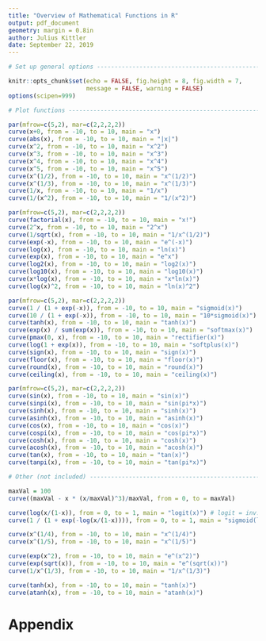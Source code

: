 ```yaml
---
title: "Overview of Mathematical Functions in R"
output: pdf_document
geometry: margin = 0.8in
author: Julius Kittler
date: September 22, 2019
---
```

  
  
```r

# Set up general options ------------------------------------------------------

knitr::opts_chunk$set(echo = FALSE, fig.height = 8, fig.width = 7, 
                      message = FALSE, warning = FALSE)
options(scipen=999)

```

```r

# Plot functions --------------------------------------------------------------

par(mfrow=c(5,2), mar=c(2,2,2,2))
curve(x+0, from = -10, to = 10, main = "x")
curve(abs(x), from = -10, to = 10, main = "|x|")
curve(x^2, from = -10, to = 10, main = "x^2")
curve(x^3, from = -10, to = 10, main = "x^3")
curve(x^4, from = -10, to = 10, main = "x^4")
curve(x^5, from = -10, to = 10, main = "x^5")
curve(x^(1/2), from = -10, to = 10, main = "x^(1/2)")
curve(x^(1/3), from = -10, to = 10, main = "x^(1/3)")
curve(1/x, from = -10, to = 10, main = "1/x")
curve(1/(x^2), from = -10, to = 10, main = "1/(x^2)")

par(mfrow=c(5,2), mar=c(2,2,2,2))
curve(factorial(x), from = -10, to = 10, main = "x!")
curve(2^x, from = -10, to = 10, main = "2^x")
curve(1/sqrt(x), from = -10, to = 10, main = "1/x^(1/2)")
curve(exp(-x), from = -10, to = 10, main = "e^(-x)")
curve(log(x), from = -10, to = 10, main = "ln(x)")
curve(exp(x), from = -10, to = 10, main = "e^x")
curve(log2(x), from = -10, to = 10, main = "log2(x)")
curve(log10(x), from = -10, to = 10, main = "log10(x)")
curve(x*log(x), from = -10, to = 10, main = "x*ln(x)")
curve(log(x)^2, from = -10, to = 10, main = "ln(x)^2")

par(mfrow=c(5,2), mar=c(2,2,2,2))
curve(1 / (1 + exp(-x)), from = -10, to = 10, main = "sigmoid(x)")
curve(10 / (1 + exp(-x)), from = -10, to = 10, main = "10*sigmoid(x)")
curve(tanh(x), from = -10, to = 10, main = "tanh(x)")
curve(exp(x) / sum(exp(x)), from = -10, to = 10, main = "softmax(x)")
curve(pmax(0, x), from = -10, to = 10, main = "rectifier(x)")
curve(log(1 + exp(x)), from = -10, to = 10, main = "softplus(x)")
curve(sign(x), from = -10, to = 10, main = "sign(x)")
curve(floor(x), from = -10, to = 10, main = "floor(x)")
curve(round(x), from = -10, to = 10, main = "round(x)")
curve(ceiling(x), from = -10, to = 10, main = "ceiling(x)")

```

```r
par(mfrow=c(5,2), mar=c(2,2,2,2))
curve(sin(x), from = -10, to = 10, main = "sin(x)")
curve(sinpi(x), from = -10, to = 10, main = "sin(pi*x)")
curve(sinh(x), from = -10, to = 10, main = "sinh(x)")
curve(asinh(x), from = -10, to = 10, main = "asinh(x)")
curve(cos(x), from = -10, to = 10, main = "cos(x)")
curve(cospi(x), from = -10, to = 10, main = "cos(pi*x)")
curve(cosh(x), from = -10, to = 10, main = "cosh(x)")
curve(acosh(x), from = -10, to = 10, main = "acosh(x)")
curve(tan(x), from = -10, to = 10, main = "tan(x)")
curve(tanpi(x), from = -10, to = 10, main = "tan(pi*x)")
```

```r

# Other (not included) ---------------------------------------------------------

maxVal = 100
curve((maxVal - x * (x/maxVal)^3)/maxVal, from = 0, to = maxVal)

curve(log(x/(1-x)), from = 0, to = 1, main = "logit(x)") # logit = inv. of sigmoid
curve(1 / (1 + exp(-log(x/(1-x)))), from = 0, to = 1, main = "sigmoid(logit(x))")

curve(x^(1/4), from = -10, to = 10, main = "x^(1/4)")
curve(x^(1/5), from = -10, to = 10, main = "x^(1/5)")

curve(exp(x^2), from = -10, to = 10, main = "e^(x^2)")
curve(exp(sqrt(x)), from = -10, to = 10, main = "e^(sqrt(x))")
curve(1/x^(1/3), from = -10, to = 10, main = "1/x^(1/3)")

curve(tanh(x), from = -10, to = 10, main = "tanh(x)")
curve(atanh(x), from = -10, to = 10, main = "atanh(x)")

```

\newpage  

# Appendix

```r

```